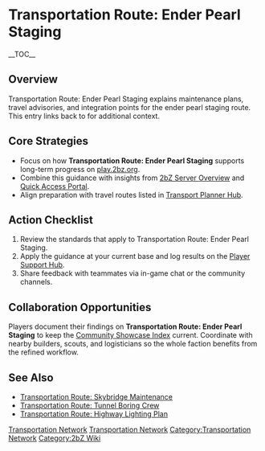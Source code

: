 {{Short description|Transportation Route: Ender Pearl Staging explains maintenance plans, travel advisories, and integration points for the ender pearl staging route}}
= Transportation Route: Ender Pearl Staging =
{{2bZ Navbox}}
__TOC__

== Overview ==
Transportation Route: Ender Pearl Staging explains maintenance plans, travel advisories,
and integration points for the ender pearl staging route. This entry links back to
[[Category:Transportation Network|Transportation Network]] for additional context.

== Core Strategies ==
* Focus on how '''Transportation Route: Ender Pearl Staging''' supports long-term progress on [[play.2bz.org]].
* Combine this guidance with insights from [[2bZ Server Overview]] and [[Quick Access Portal]].
* Align preparation with travel routes listed in [[Transport Planner Hub]].

== Action Checklist ==
# Review the [[Category:Transportation Network|Transportation Network]] standards that apply to Transportation Route: Ender Pearl Staging.
# Apply the guidance at your current base and log results on the [[Player Support Hub]].
# Share feedback with teammates via in-game chat or the community channels.

== Collaboration Opportunities ==
Players document their findings on '''Transportation Route: Ender Pearl Staging''' to keep
the [[Community Showcase Index]] current. Coordinate with nearby builders, scouts, and
logisticians so the whole faction benefits from the refined workflow.

== See Also ==
* [[Transportation Route: Skybridge Maintenance]]
* [[Transportation Route: Tunnel Boring Crew]]
* [[Transportation Route: Highway Lighting Plan]]

[[Category:Transportation Network]]
[[Category:2bZ Wiki]]
